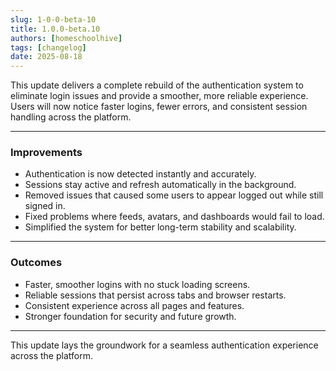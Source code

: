 ```yaml
---
slug: 1-0-0-beta-10
title: 1.0.0-beta.10
authors: [homeschoolhive]
tags: [changelog]
date: 2025-08-18
---
```


This update delivers a complete rebuild of the authentication system to eliminate login issues and provide a smoother, more reliable experience.  
Users will now notice faster logins, fewer errors, and consistent session handling across the platform.
<!-- truncate -->
---

### Improvements
- Authentication is now detected instantly and accurately.  
- Sessions stay active and refresh automatically in the background.  
- Removed issues that caused some users to appear logged out while still signed in.  
- Fixed problems where feeds, avatars, and dashboards would fail to load.  
- Simplified the system for better long-term stability and scalability.  

---

### Outcomes
- Faster, smoother logins with no stuck loading screens.  
- Reliable sessions that persist across tabs and browser restarts.  
- Consistent experience across all pages and features.  
- Stronger foundation for security and future growth.  

---

This update lays the groundwork for a seamless authentication experience across the platform.  